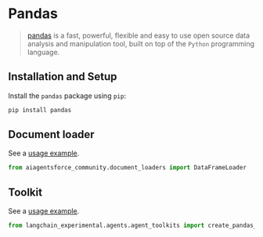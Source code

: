 # Pandas

>[pandas](https://pandas.pydata.org) is a fast, powerful, flexible and easy to use open source data analysis and manipulation tool,
built on top of the `Python` programming language.

## Installation and Setup

Install the `pandas` package using `pip`:

```bash
pip install pandas
```


## Document loader

See a [usage example](/docs/integrations/document_loaders/pandas_dataframe).

```python
from aiagentsforce_community.document_loaders import DataFrameLoader
```

## Toolkit

See a [usage example](/docs/integrations/tools/pandas).

```python
from langchain_experimental.agents.agent_toolkits import create_pandas_dataframe_agent
```
